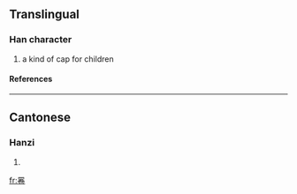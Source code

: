 ==Translingual==
===Han character===
{{Han char|rn=13|rad=冂|as=10|sn=12|four=|canj=日火手山 (AFQU)}}
# a kind of cap for children
====References====
{{Han ref|kx=0129.350|hdz=21519.060|uh=34BD|ud=13501}}

----
==Cantonese==
===Hanzi===
{{yue-hanzi|jyut=|y=hyun1}}
# {{defn|Cantonese}}

[[fr:㒽]]
